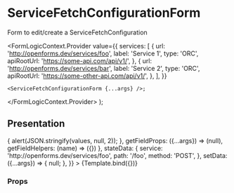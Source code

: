 


<Meta title="Form design/ServiceFetchConfigurationForm" component={ServiceFetchConfigurationForm} />

# ServiceFetchConfigurationForm

Form to edit/create a ServiceFetchConfiguration

  <FormLogicContext.Provider
    value={{
      services: [
        {
          url: 'http://openforms.dev/services/foo',
          label: 'Service 1',
          type: 'ORC',
          apiRootUrl: 'https://some-api.com/api/v1/',
        },
        {
          url: 'http://openforms.dev/services/bar',
          label: 'Service 2',
          type: 'ORC',
          apiRootUrl: 'https://some-other-api.com/api/v1/',
        },
      ],
    }}
  >
    <ServiceFetchConfigurationForm {...args} />;
  </FormLogicContext.Provider>
);

## Presentation

<Canvas>
  <Story
    name="Default"
    args={{
      formik: {
        values: {
          method: 'GET',
          service: '',
          path: '',
          queryParams: [['', ['']]],
          headers: [['', '']],
          body: '',
          dataMappingType: '',
          mappingExpression: '',
        },
        onSubmit: (values, {setSubmitting}) => {
          alert(JSON.stringify(values, null, 2));
        },
        getFieldProps: ({...args}) => (null),
        getFieldHelpers: (name) => ({})
      },
      stateData: {
        service: 'http://openforms.dev/services/foo',
        path: '/foo',
        method: 'POST',
      },
      setData: ({...args}) => {
        null;
      },
    }}
  >
    {Template.bind({})}
  </Story>
</Canvas>

### Props

<ArgsTable story="Default" />
